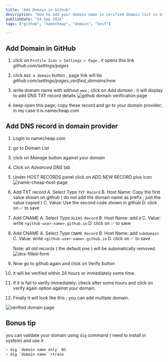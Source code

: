 ```yaml
---
title: "Add Domain in Github"
description: "How to add your domain name in verified domain list in GitHub"
publishDate: "24 Sep 2024"
tags: ["github", "namecheap", "domain", "host"]

---
```



## Add Domain in GitHub

1. click on `Profile Icon > Settings > Page` ; it opens this link *github.com/settings/pages*

2. click `Add a domain` button , page link will be *github.com/settings/pages_verified_domains/new*

3. write domain name with without `www` ; click on *Add domain* ; it will display to add DNS TXT record details
![github domain verification page](./github-domain-verification-page.webp)

4. keep open this page; copy these record and go to your domain provider; in my case it is namecheap.com

## Add DNS record in domain provider

1. Login to namecheap.com
2. go to Domain List
3. click on *Manage* button against your domain
4. Click on *Advanced DNS* tab
5. Under HOST RECORDS panel click on ADD NEW RECORD plus icon ![name-cheap-host-page](./namecheap-dns-page.webp)
6. Add TXT record
    A. Select Type `TXT Record`
    B. Host Name: Copy the first value shown on github ( do not add the domain name as prefix ; just the value copied  )
    C. Value: Use the second code shown in github
    D. click on ✅ to save
7. Add CNAME
    A. Select Type `ALIAS Record`
    B. Host Name: add `@`
    C. Value: write `<github-user-name>.github.io`
    D. click on ✅ to save
8. Add CNAME
    A. Select Type `CNAME Record`
    B. Host Name: add `subdomain`
    C. Value: write `<github-user-name>.github.io`
    D. click on ✅ to save

    Note: all old records ( the default one ) will be automatically removed.
    ![dns-filled-form](./dns-entry-namecheapwe.webp)

9. Now go to github again and click on Verify button
10. it will be verified within 24 hours or immediately some time.
11. if it is fail to verify immediately; check after some hours and click on verify again option against your domain.
12. Finally it will look like this ; you can add multiple domain.

![verified domain page](./verified-domain-list.webp)

## Bonus tip

you can validate your domain using `dig` command ( need to install in system) and use it

```sh
> dig `domain name only` NS
> dig `domain name` +trace
```
